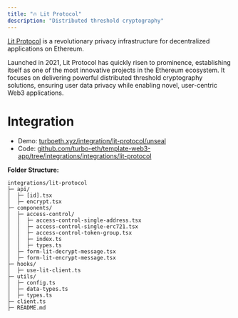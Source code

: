 ```yaml
---
title: "🔥 Lit Protocol"
description: "Distributed threshold cryptography"
---
```


[Lit Protocol](https://www.litprotocol.com/) is a revolutionary privacy infrastructure for decentralized applications on Ethereum. 

Launched in 2021, Lit Protocol has quickly risen to prominence, establishing itself as one of the most innovative projects in the Ethereum ecosystem. It focuses on delivering powerful distributed threshold cryptography solutions, ensuring user data privacy while enabling novel, user-centric Web3 applications.

# Integration

- Demo: [turboeth.xyz/integration/lit-protocol/unseal](https://www.turboeth.xyz/integration/lit-protocol/unseal)
- Code: [github.com/turbo-eth/template-web3-app/tree/integrations/integrations/lit-protocol](https://github.com/turbo-eth/template-web3-app/tree/integrations/integrations/lit-protocol)

**Folder Structure:**
```
integrations/lit-protocol
├─ api/
│  ├─ [id].tsx
│  ├─ encrypt.tsx
├─ components/
│  ├─ access-control/
│  │  ├─ access-control-single-address.tsx
│  │  ├─ access-control-single-erc721.tsx
│  │  ├─ access-control-token-group.tsx
│  │  ├─ index.ts
│  │  ├─ types.ts
│  ├─ form-lit-decrypt-message.tsx
│  ├─ form-lit-encrypt-message.tsx
├─ hooks/
│  ├─ use-lit-client.ts
├─ utils/
│  ├─ config.ts
│  ├─ data-types.ts
│  ├─ types.ts
├─ client.ts
├─ README.md
```